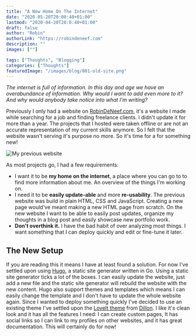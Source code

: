```yaml
---
title: "A New Home On The Internet"
date: "2020-05-20T20:00:40+01:00"
lastmod: "2020-04-20T20:0:40+01:00"
draft: false
author: "Robin"
authorLink: "https://robindeneef.com"
description: ""
images: [""]

tags: ["Thoughts", "Blogging"]
categories: ["Thoughts"]
featuredImage: "/images/blog/001-old-site.png"
---
```


_The internet is full of information. In this day and age we have an overabundance of information. Why would I want to add even more to it? And why would anybody take notice into what I'm writing?_

Previously I only had a website on [RobinDeNeef.com](http://robindeneef.com), it's a website I made while searching for a job and finding freelance clients. I didn't update it for more than a year. The projects that I hosted were taken offline or are not an accurate representation of my current skills anymore. So I felt that the website wasn't serving it's purpose no more. So it's time for a for something new!

![My previous website](/images/blog/001-old-site.png)

As most projects go, I had a few requirements:

- I want it to be **my home on the internet**, a place where you can go to to find more information about me. An overview of the things I'm working on.
- I need it to be **easily update-able** and more **re-usability**. The previous website was build in plain HTML, CSS and JavaScript. Creating a new page would've meant making a new HTML page from scratch. On the new website I want to be able to easily post updates, organize my thoughts in a blog post and easily showcase new portfolio work.
- **Don't overthink it.** I have the bad habit of over analyzing most things. I want something that I can deploy quickly and edit or fine-tune it later.

## The New Setup

If you are reading this it means I have at least found a solution. For now I've settled upon using [Hugo](https://gohugo.io/), a static site generator written in Go. Using a static site generator ticks a lot of the boxes. I can easily update the website, just add a new file and the static site generator will rebuild the website with the new content. Hugo also support themes and templates which means I can easily change the template and I don't have to update the whole website again.
Since I wanted to deploy something quickly I've decided to use an existing theme I've settled upon the [LoveIt theme](https://github.com/dillonzq/LoveIt) from [Dillon](https://dillonzq.com/). I like it's clean look and it has all the features I need: I can create custom pages, It has social links so I can link to my profiles on other websites, and it has great documentation. This will certainly do for now!
